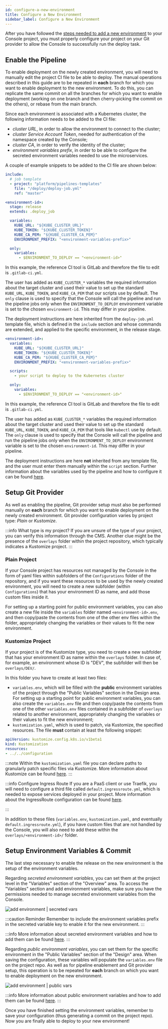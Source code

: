 ```yaml
---
id: configure-a-new-environment
title: Configure a New Environment
sidebar_label: Configure a New Environment
---
```



After you have followed the [steps needed to add a new environment](/console/project-configuration/manage-runtime-environments/index.md#add-an-environment)
to your Console project, you must properly configure your project on your Git provider to allow the Console to successfully run the deploy task.

## Enable the Pipeline

To enable deployment on the newly created environment, you will need to manually edit the project CI file to be able to deploy.
The manual operations described in this guide are to be repeated in **each** branch for which you want to enable deployment to the new environment.
To do this, you can replicate the same commit on all the branches for which you want to enable deployment
(working on one branch and then cherry-picking the commit on the others), or rebase from the main branch.

Since each environment is associated with a Kubernetes cluster, the following information needs to be added to the CI file:
- *cluster URL*, in order to allow the environment to connect to the cluster;
- *cluster Service Account Token*, needed for authentication of the namespace created by the Console;
- *cluster CA*, in order to verify the identity of the cluster;
- *environment variables prefix*, in order to be able to configure the secreted environment variables needed to use the microservices.

A couple of example snippets to be added to the CI file are shown below:

<Tabs>
  <TabItem value="gitlab-mia" label="GitLab CI (using Mia-Platform template)" default>

```yaml
include:
  # job template
  - project: "platform/pipelines-templates"
    file: "/deploy/deploy-job.yml"
    ref: "master"

<environment-id>:
  stage: release
  extends: .deploy_job

  variables:
    KUBE_URL: "${KUBE_CLUSTER_URL}"
    KUBE_TOKEN: "${KUBE_CLUSTER_TOKEN}"
    KUBE_CA_PEM: "${KUBE_CLUSTER_CA_PEM}"
    ENVIRONMENT_PREFIX: "<environment-variables-prefix>"

  only:
    variables:
      - $ENVIRONMENT_TO_DEPLOY == "<environment-id>"
```

In this example, the reference CI tool is GitLab and therefore the file to edit is `.gitlab-ci.yml`.

The user has added as `KUBE_CLUSTER_*` variables the required information about the target cluster and used their value to set up the standard
`KUBE_URL`, `KUBE_TOKEN`, and `KUBE_CA_PEM` that our scripts use by default.
The `only` clause is used to specify that the Console will call the pipeline and run the pipeline jobs only when the `ENVIRONMENT_TO_DEPLOY`
environment variable is set to the chosen `environment-id`. This may differ in your pipeline.

The deployment instructions are here inherited from the `deploy-job.yml` template file, which is defined in the `include` section and whose commands are extended,
and applied to the specific environment, in the release stage.

  </TabItem>
  <TabItem value="gitlab" label="GitLab CI">

```yaml
<environment-id>:
  variables:
    KUBE_URL: "${KUBE_CLUSTER_URL}"
    KUBE_TOKEN: "${KUBE_CLUSTER_TOKEN}"
    KUBE_CA_PEM: "${KUBE_CLUSTER_CA_PEM}"
    ENVIRONMENT_PREFIX: "<environment-variables-prefix>"

  scripts:
    - your script to deploy to the Kubernetes cluster

  only:
    variables:
      - $ENVIRONMENT_TO_DEPLOY == "<environment-id>"
```

In this example, the reference CI tool is GitLab and therefore the file to edit is `.gitlab-ci.yml`.

The user has added as `KUBE_CLUSTER_*` variables the required information about the target cluster and used their value to set up the standard
`KUBE_URL`, `KUBE_TOKEN`, and `KUBE_CA_PEM` that tools like `kubectl` use by default.
The `only` clause is used to specify that the Console will call the pipeline and run the pipeline jobs only when the `ENVIRONMENT_TO_DEPLOY`
environment variable is set to the chosen `environment-id`. This may differ in your pipeline.

The deployment instructions are here **not** inherited from any template file, and the user must enter them manually within the `script` section.
Further information about the variables used by the pipeline and how to configure it can be found [here](/infrastructure/self-hosted/pipeline-configuration.md).

  </TabItem>
</Tabs>

## Setup Git Provider

As well as enabling the pipeline, Git provider setup must also be performed manually on **each** branch for which you want to enable deployment on the newly created environment.
Git provider configuration varies by project type: *Plain* or *Kustomize*.

:::info What type is my project?
If you are unsure of the type of your project, you can verify this information through the CMS.
Another clue might be the presence of the `overlays` folder within the project repository, which typically indicates a Kustomize project.
:::

### Plain Project

If your Console project has resources not managed by the Console in the form of yaml files within subfolders of the `Configurations` folder of the repository,
and if you want these resources to be used by the newly created environment, you will need to create a new subfolder (within `Configurations`) that has your environment ID as name,
and add those custom files inside it.

For setting up a starting point for public environment variables, you can also create a new file inside the `variables` folder named `<environment-id>.env`,
and then copy/paste the contents from one of the other env files within the folder, appropriately changing the variables or their values to fit the new environment.

### Kustomize Project

If your project is of the Kustomize type, you need to create a new subfolder that has your environment ID as name within the `overlays` folder.
In case of, for example, an environment whose ID is "DEV", the subfolder will then be `overlays/DEV/`.

In this folder you have to create at least two files:
- `variables.env`, which will be filled with the **public** environment variables of the project through the "Public Variables" section in the Design area.
For setting up a starting point for public environment variables, you can also create the `variables.env` file and then copy/paste the contents from one of the other
`variables.env` files contained in a subfolder of `overlays` related to another environment, appropriately changing the variables or their values to fit the new environment;
- `kustomization.yaml`, which is used to patch, via Kustomize, the specified resources. The file **must** contain at least the following snippet:

```yaml
apiVersion: kustomize.config.k8s.io/v1beta1
kind: Kustomization
resources:
- ../../configuration
```

:::note
Within the `kustomization.yaml` file you can declare paths to granularly patch specific files via Kustomize. More information about Kustomize can be found [here](/console/project-configuration/kustomize-your-configurations/index.md).
:::

:::info Configure Ingress Route
If you are a PaaS client or use Traefik, you will need to configure a third file called `default.ingressroute.yml`, which is needed to expose services deployed in your project.
More information about the IngressRoute configuration can be found [here](/infrastructure/paas/tools/traefik.md).

:::

In addition to these files (`variables.env`, `kustomization.yaml`, and eventually `default.ingressroute.yml`), if you have custom files that are not handled by the Console,
you will also need to add these within the `overlays/<environment-id>/` folder.

## Setup Environment Variables & Commit

The last step necessary to enable the release on the new environment is the setup of the environment variables.

Regarding *secreted environment variables*, you can set them at the project level in the "Variables" section of the "Overview" area.
To access the "Variables" section and add environment variables, make sure you have the permissions needed to manage secreted environment variables from the Console.

![add environment | secreted vars](../img/add-environment-secreted-vars.png)

:::caution Reminder
Remember to include the environment variables prefix in the secreted variable key to enable it for the new environment.
:::

:::info
More information about secreted environment variables and how to add them can be found [here](/console/project-configuration/manage-environment-variables/index.md).
:::

Regarding *public environment variables*, you can set them for the specific environment in the "Public Variables" section of the "Design" area.
When saving the configuration, these variables will populate the `variables.env` file on the project repo.
As well as for pipeline enablement and Git provider setup, this operation is to be repeated for **each** branch on which you want to enable deployment on the new environment.

![add environment | public vars](../img/add-environment-public-vars.png)

:::info
More information about public environment variables and how to add them can be found [here](/development_suite/api-console/api-design/public_variables.md).
:::

Once you have finished setting the environment variables, remember to save your configuration (thus generating a commit on the project repo).
Now you are finally able to deploy to your new environment!
